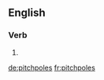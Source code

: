 ==English==

===Verb===
{{head|en|verb form}}

# {{en-third-person singular of|pitchpole}}

[[de:pitchpoles]]
[[fr:pitchpoles]]